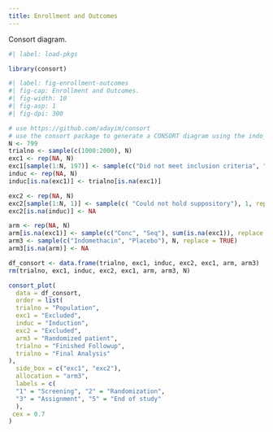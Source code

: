 ```yaml
---
title: Enrollment and Outcomes
---
```


Consort diagram.

```r
#| label: load-pkgs

library(consort)
```

```r
#| label: fig-enrollment-outcomes
#| fig-cap: Enrollment and Outcomes.
#| fig-width: 10
#| fig-asp: 1
#| fig-dpi: 300

# use https://github.com/adayim/consort 
# use the consort package to generate a CONSORT diagram using the indo_rct dataset, much like the picture below
N <- 799
trialno <- sample(c(1000:2000), N)
exc1 <- rep(NA, N)
exc1[sample(1:N, 197)] <- sample(c("Did not meet inclusion criteria", "Met exclusion criteria", "Did not undergo ERCP"),  15, replace = TRUE, prob = c(0.858, 0.0558, 0.086))
induc <- rep(NA, N)
induc[is.na(exc1)] <- trialno[is.na(exc1)]

exc2 <- rep(NA, N)
exc2[sample(1:N, 1)] <- sample(c( "Could not hold suppository"), 1, replace = TRUE, prob = c(0.0039))
exc2[is.na(induc)] <- NA

arm <- rep(NA, N)
arm[is.na(exc1)] <- sample(c("Conc", "Seq"), sum(is.na(exc1)), replace = TRUE)
arm3 <- sample(c("Indomethacin", "Placebo"), N, replace = TRUE)
arm3[is.na(arm)] <- NA

df_consort <- data.frame(trialno, exc1, induc, exc2, exc1, arm, arm3)
rm(trialno, exc1, induc, exc2, exc1, arm, arm3, N)

consort_plot(
  data = df_consort,
  order = list(
  trialno = "Population",
  exc1 = "Excluded",
  induc = "Induction",
  exc2 = "Excluded",
  arm3 = "Randomized patient",
  trialno = "Finished Followup",
  trialno = "Final Analysis"
),
  side_box = c("exc1", "exc2"),
  allocation = "arm3",
  labels = c(
  "1" = "Screening", "2" = "Randomization",
  "3" = "Assignment", "5" = "End of study"
  ),
 cex = 0.7
)
```
